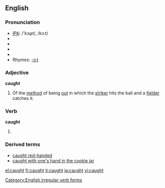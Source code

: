 ==English==

{{rank|struck|man's|write|651|caught|below|window|instead}}

===Pronunciation===
* [[w:IPA|IPA]]: /'kɔφt/, /kɔːt/
* {{audio|en-us-caught.ogg|Audio (US)}}
* {{audio|en-us-inlandnorth-caught.ogg|Audio (US-Inland North)}}
* {{audio|en-au-caught.ogg|Audio (Australia)}}
* {{audio|en-uk-caught.ogg|Audio (UK)}}
* Rhymes: [[Rhymes:English:-ɔːt|-ɔːt]]

===Adjective===
'''caught'''

# {{Cricket}} Of the [[method]] of being [[out]] in which the [[striker]] hits the ball and a [[fielder]] catches it.

===Verb===
'''caught'''

# {{past of|[[catch]]}}

===Derived terms===
*[[caught red-handed]]
*[[caught with one's hand in the cookie jar]]

[[Category:English irregular verb forms]]

[[el:caught]]
[[fr:caught]]
[[it:caught]]
[[ja:caught]]
[[vi:caught]]